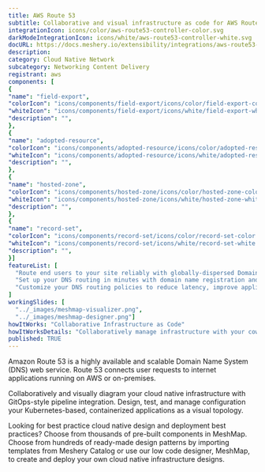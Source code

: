 ```yaml
---
title: AWS Route 53
subtitle: Collaborative and visual infrastructure as code for AWS Route 53
integrationIcon: icons/color/aws-route53-controller-color.svg
darkModeIntegrationIcon: icons/white/aws-route53-controller-white.svg
docURL: https://docs.meshery.io/extensibility/integrations/aws-route53-controller
description: 
category: Cloud Native Network
subcategory: Networking Content Delivery
registrant: aws
components: [
{
"name": "field-export",
"colorIcon": "icons/components/field-export/icons/color/field-export-color.svg",
"whiteIcon": "icons/components/field-export/icons/white/field-export-white.svg",
"description": "",
},
{
"name": "adopted-resource",
"colorIcon": "icons/components/adopted-resource/icons/color/adopted-resource-color.svg",
"whiteIcon": "icons/components/adopted-resource/icons/white/adopted-resource-white.svg",
"description": "",
},
{
"name": "hosted-zone",
"colorIcon": "icons/components/hosted-zone/icons/color/hosted-zone-color.svg",
"whiteIcon": "icons/components/hosted-zone/icons/white/hosted-zone-white.svg",
"description": "",
},
{
"name": "record-set",
"colorIcon": "icons/components/record-set/icons/color/record-set-color.svg",
"whiteIcon": "icons/components/record-set/icons/white/record-set-white.svg",
"description": "",
}]
featureList: [
  "Route end users to your site reliably with globally-dispersed Domain Name System (DNS) servers and automatic scaling.",
  "Set up your DNS routing in minutes with domain name registration and straightforward visual traffic flow tools.",
  "Customize your DNS routing policies to reduce latency, improve application availability, and maintain compliance."
]
workingSlides: [
  "../_images/meshmap-visualizer.png",
  "../_images/meshmap-designer.png"]
howItWorks: "Collaborative Infrastructure as Code"
howItWorksDetails: "Collaboratively manage infrastructure with your coworkers synchronously sharing the same designs."
published: TRUE
---
```

<p>
Amazon Route 53 is a highly available and scalable Domain Name System (DNS) web service. Route 53 connects user requests to internet applications running on AWS or on-premises.
</p>
<p>
    Collaboratively and visually diagram your cloud native infrastructure with GitOps-style pipeline integration. Design, test, and manage configuration your Kubernetes-based, containerized applications as a visual topology.
</p>
<p>
    Looking for best practice cloud native design and deployment best practices? Choose from thousands of pre-built components in MeshMap. Choose from hundreds of ready-made design patterns by importing templates from Meshery Catalog or use our low code designer, MeshMap, to create and deploy your own cloud native infrastructure designs.
</p>
